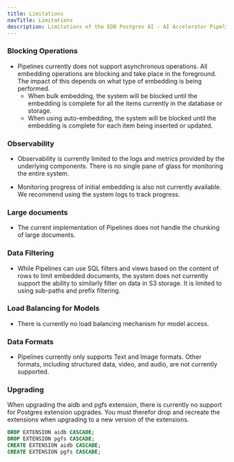 ```yaml
---
title: Limitations
navTitle: Limitations
description: Limitations of the EDB Postgres AI - AI Accelerator Pipelines.
---
```


### Blocking Operations

* Pipelines currently does not support asynchronous operations. All embedding operations are blocking and take place in the foreground.
The impact of this depends on what type of embedding is being performed.
  * When bulk embedding, the system will be blocked until the embedding is complete for all the items currently in the database or storage.
  * When using auto-embedding, the system will be blocked until the embedding is complete for each item being inserted or updated.

### Observability

* Observability is currently limited to the logs and metrics provided by the underlying components. There is no single pane of glass for monitoring the entire system.

* Monitoring progress of initial embedding is also not currently available. We recommend using the system logs to track progress.

### Large documents

* The current implementation of Pipelines does not handle the chunking of large documents.

### Data Filtering

* While Pipelines can use SQL filters and views based on the content of rows to limit embedded documents, the system does not currently support the ability to similarly filter on data in S3 storage. It is limited to using sub-paths and prefix filtering.

### Load Balancing for Models

* There is currently no load balancing mechanism for model access.

### Data Formats

* Pipelines currently only supports Text and Image formats. Other formats, including structured data, video, and audio, are not currently supported.

### Upgrading

When upgrading the aidb and pgfs extension, there is currently no support for Postgres extension upgrades. You must therefor drop and recreate the extensions when upgrading to a new version of the extensions.

```sql
DROP EXTENSION aidb CASCADE;
DROP EXTENSION pgfs CASCADE;
CREATE EXTENSION aidb CASCADE;
CREATE EXTENSION pgfs CASCADE;
```
